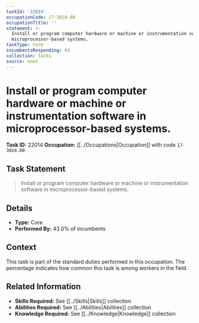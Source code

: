 ```yaml
---
taskId: '22014'
occupationCode: 17-3024.00
occupationTitle: ''
statement: >-
  Install or program computer hardware or machine or instrumentation software in
  microprocessor-based systems.
taskType: Core
incumbentsResponding: 43
collection: Tasks
source: onet
---
```

# Install or program computer hardware or machine or instrumentation software in microprocessor-based systems.

**Task ID:** 22014
**Occupation:** [[../Occupations|Occupation]] with code `17-3024.00`

## Task Statement

> Install or program computer hardware or machine or instrumentation software in microprocessor-based systems.

## Details

- **Type:** Core
- **Performed By:** 43.0% of incumbents

## Context

This task is part of the standard duties performed in this occupation. The percentage indicates how common this task is among workers in the field.

## Related Information

- **Skills Required:** See [[../Skills|Skills]] collection
- **Abilities Required:** See [[../Abilities|Abilities]] collection
- **Knowledge Required:** See [[../Knowledge|Knowledge]] collection
